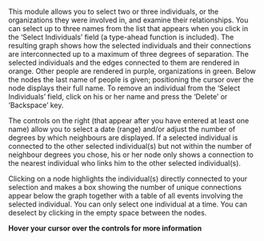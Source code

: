 <p>
This module allows you to select two or three individuals, or the organizations they were involved in, and examine their relationships. You can select up to three names from the list that appears when you click in the ‘Select Individuals’ field (a type-ahead function is included). The resulting graph shows how the selected individuals and their connections are interconnected up to a maximum of three degrees of separation. The selected individuals and the edges connected to them are rendered in orange. Other people are rendered in purple, organizations in green. Below the nodes the last name of people is given; positioning the cursor over the node displays their full name. To remove an individual from the ‘Select Individuals’ field, click on his or her name and press the ‘Delete’ or ‘Backspace’ key.
</p>

<p>
The controls on the right (that appear after you have entered at least one name) allow you to select a date (range) and/or adjust the number of degrees by which neighbours are displayed. If a selected individual is connected to the other selected individual(s) but not within the number of neighbour degrees you chose, his or her node only shows a connection to the nearest individual who links him to the other selected individual(s).
</p>

<p>
Clicking on a node highlights the individual(s) directly connected to your selection and makes a box showing the number of unique connections appear below the graph together with a table of all events involving the selected individual. You can only select one individual at a time. You can deselect by clicking in the empty space between the nodes.
</p>

<p>
<strong>
Hover your cursor over the controls for more information
</strong>
</p>